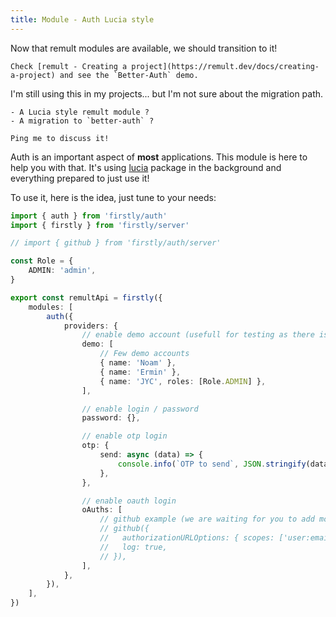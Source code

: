 ```yaml
---
title: Module - Auth Lucia style
---
```



<Aside type="caution">
		Now that remult modules are available, we should transition to it!

    Check [remult - Creating a project](https://remult.dev/docs/creating-a-project) and see the `Better-Auth` demo.

</Aside>

<Aside type="note">
	I'm still using this in my projects... but I'm not sure about the migration path. 
	
	- A Lucia style remult module ?
	- A migration to `better-auth` ?

    Ping me to discuss it!

</Aside>

Auth is an important aspect of **most** applications. This module is here to help you with that.
It's using [lucia](https://lucia-auth.com/) package in the background and everything prepared to
just use it!

To use it, here is the idea, just tune to your needs:

```ts
import { auth } from 'firstly/auth'
import { firstly } from 'firstly/server'

// import { github } from 'firstly/auth/server'

const Role = {
	ADMIN: 'admin',
}

export const remultApi = firstly({
	modules: [
		auth({
			providers: {
				// enable demo account (usefull for testing as there is no password!)
				demo: [
					// Few demo accounts
					{ name: 'Noam' },
					{ name: 'Ermin' },
					{ name: 'JYC', roles: [Role.ADMIN] },
				],

				// enable login / password
				password: {},

				// enable otp login
				otp: {
					send: async (data) => {
						console.info(`OTP to send`, JSON.stringify(data, null, 2))
					},
				},

				// enable oauth login
				oAuths: [
					// github example (we are waiting for you to add more providers / examples!)
					// github({
					//   authorizationURLOptions: { scopes: ['user:email'] },
					//   log: true,
					// }),
				],
			},
		}),
	],
})
```
